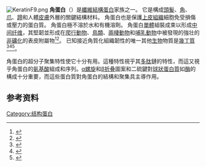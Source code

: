 {{Expand language|time=2020-02-01}}
[[File:KeratinF9.png|thumb]]
'''角蛋白'''（{{lang-en|Keratin}}）是[[硬蛋白|纖維結構蛋白]]家族之一。 它是構成[[頭髮|頭髮]]、[[角_(动物)|角]]、[[爪|爪]]、[[蹄|蹄]]和人體[[皮膚|皮膚]]外層的關鍵結構材料。 角蛋白也是保護[[上皮組織|上皮組織]]細胞免受損傷或壓力的蛋白質。 角蛋白極不溶於水和有機溶劑。 角蛋白[[單體|單體]]組裝成束以形成[[中间纤维|中间纤维]]，其堅韌並形成在[[爬行動物|爬行動物]]、[[鳥類|鳥類]]、[[兩棲動物|兩棲動物]]和[[哺乳動物|哺乳動物]]中被發現的強壮的[[礦化作用|非礦化]]的表皮附屬物<ref>{{Cite book |last=Fraser |first=R.D.B. |year=1972 |title=Keratins: Their composition, structure and biosynthesis |location=Bannerstone House |publisher=Charles C Thomas |pages=3–6 |isbn=0-398-02283-6}}</ref><ref name="Wang 2016">{{Cite journal |last=Wang |first=Bin |title=Keratin: Structure, mechanical properties, occurrence in biological organisms, and efforts at bioinspiration |journal=Progress in Materials Science |volume=76 |pages=229–318 |year=2016 |doi=10.1016/j.pmatsci.2015.06.001}}</ref>。 已知接近角質化組織韌性的唯一其他[[生物|生物]]物質是[[幾丁質|幾丁質]]<ref>{{cite web |title=Keratin |work=Webster's Online Dictionary |url=https://www.merriam-webster.com/dictionary/keratin |access-date=2018-11-06 |archive-date=2021-05-01 |archive-url=https://web.archive.org/web/20210501121957/https://www.merriam-webster.com/dictionary/keratin |dead-url=no }}</ref><ref>{{cite journal|last1=Vincent|first1=Julian F.V|last2=Wegst|first2=Ulrike G.K|title=Design and mechanical properties of insect cuticle|journal=Arthropod Structure & Development|date=July 2004|volume=33|issue=3|pages=187–199 |doi=10.1016/j.asd.2004.05.006}}</ref><ref>{{cite journal |last1=Tombolato |first1=Luca |last2=Novitskaya |first2=Ekaterina E. |last3=Chen |first3=Po-Yu |last4=Sheppard |first4=Fred A. |last5=McKittrick |first5=Joanna |title=Microstructure, elastic properties and deformation mechanisms of horn keratin |journal=Acta Biomaterialia |date=February 2010 |volume=6 |issue=2 |pages=319–330 |doi=10.1016/j.actbio.2009.06.033 |pmid=19577667}}</ref>。

角蛋白的超分子聚集特性使它十分有用。這種特性視乎其[[多肽|多肽]]鏈的特性，而這又視乎角蛋白的[[氨基酸|氨基酸]]組成和序列。[[α螺旋|α螺旋]]和[[β折叠|β折叠]]圖案和二硫鍵對[[球狀蛋白質|球狀蛋白質]]如[[酶|酶]]的構成十分重要，而這些蛋白質對角蛋白的結構和聚集具主導作用。

== 参考资料 ==
{{reflist}}

{{biology-stub}}
{{纤维状蛋白质}}
{{细胞骨架蛋白}}

{{Authority control}}
[[Category:结构蛋白|Category:结构蛋白]]